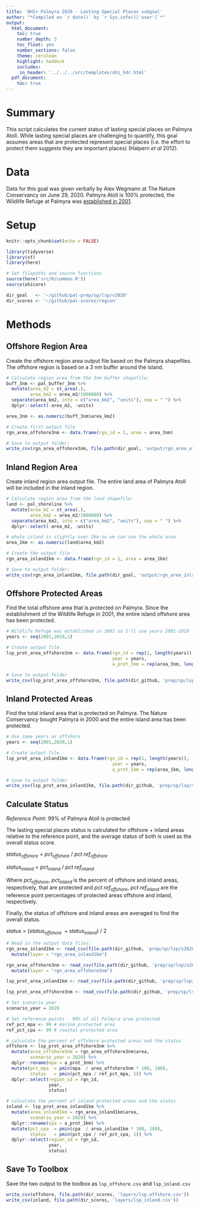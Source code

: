 ```yaml
---
title: 'OHI+ Palmyra 2020 - Lasting Special Places subgoal'
author: "*Compiled on `r date()` by `r Sys.info()['user']`*"
output: 
  html_document:
    toc: true
    number_depth: 3 
    toc_float: yes
    number_sections: false
    theme: cerulean
    highlight: haddock
    includes: 
     in_header: '../../../src/templates/ohi_hdr.html' 
  pdf_document:
    toc: true
---
```


# Summary

This script calculates the current status of lasting special places on Palmyra Atoll. While lasting special places are challenging to quantify, this goal assumes areas that are protected represent special places (i.e. the effort to protect them suggests they are important places) (Halpern *et al* 2012).    

# Data 

Data for this goal was given verbally by Alex Wegmann at The Nature Conservancy on June 29, 2020. Palmyra Atoll is 100% protected, the Wildlife Refuge at Palmyra was [established in 2001](https://www.fisheries.noaa.gov/pacific-islands/habitat-conservation/pacific-remote-islands-marine-national-monument). 

# Setup

```r

knitr::opts_chunk$set(echo = FALSE)

library(tidyverse)
library(sf)
library(here)

# Set filepaths and source functions
source(here('src/R/common.R'))
source(ohicore)

dir_goal   <- '~/github/pal-prep/sp/lsp/v2020'
dir_scores <- '~/github/pal-scores/region'
```

# Methods

## Offshore Region Area  

Create the offshore region area output file based on the Palmyra shapefiles. The offshore region is based on a 3 nm buffer around the island.  

```r

# Calculate region area from the 3nm buffer shapefile:
buff_3nm <- pal_buffer_3nm %>% 
  mutate(area_m2 = st_area(.),
         area_km2 = area_m2/1000000) %>%
  separate(area_km2, into = c("area_km2", "units"), sep = " ") %>%
  dplyr::select(-area_m2, -units)

area_3nm <- as.numeric(buff_3nm$area_km2)

# Create first output file
rgn_area_offshore3nm <- data.frame(rgn_id = 1, area = area_3nm)

# Save to output folder:
write_csv(rgn_area_offshore3nm, file.path(dir_goal, 'output/rgn_area_offshore3nm'))
```

## Inland Region Area

Create inland region area output file. The entire land area of Palmyra Atoll will be included in the inland region.  

```r

# Calculate region area from the land shapefile:
land <- pal_shoreline %>% 
  mutate(area_m2 = st_area(.),
         area_km2 = area_m2/1000000) %>%
  separate(area_km2, into = c("area_km2", "units"), sep = " ") %>%
  dplyr::select(-area_m2, -units)

# whole island is slightly over 2km so we can use the whole area 
area_1km <- as.numeric(land$area_km2)

# Create the output file
rgn_area_inland1km <- data.frame(rgn_id = 1, area = area_1km)

# Save to output folder:
write_csv(rgn_area_inland1km, file.path(dir_goal, 'output/rgn_area_inland1km'))
```

## Offshore Protected Areas 

Find the total offshore area that is protected on Palmyra. Since the establishment of the Wildlife Refuge in 2001, the entire island offshore area has been protected.   

```r
# Wildlife Refuge was established in 2001 so I'll use years 2001-2019
years <- seq(2001,2020,1)

# Create output file
lsp_prot_area_offshore3nm <- data.frame(rgn_id = rep(1, length(years)),
                                        year = years,
                                        a_prot_3nm = rep(area_3nm, length(years)))

# Save to output folder
write_csv(lsp_prot_area_offshore3nm, file.path(dir_github, 'prep/sp/lsp/v2020/output/lsp_prot_area_offshore3nm'))
```

## Inland Protected Areas 

Find the total inland area that is protected on Palmyra. The Nature Conservancy bought Palmyra in 2000 and the entire island area has been protected.  

```r
# Use same years as offshore
years <- seq(2001,2020,1)

# Create output file
lsp_prot_area_inland1km <- data.frame(rgn_id = rep(1, length(years)),
                                        year = years,
                                        a_prot_1km = rep(area_1km, length(years)))

# Save to output folder
write_csv(lsp_prot_area_inland1km, file.path(dir_github, 'prep/sp/lsp/v2020/output/lsp_prot_area_inland1km'))
```

## Calculate Status 

*Reference Point:* 99% of Palmyra Atoll is protected   

The lasting special places status is calculated for offshore + inland areas relative to the reference point, and the average status of both is used as the overall status score.  

$status_{offshore}~=~pct_{offshore}~/~pct~ref_{offshore}$   

$status_{inland}~=~pct_{inland}~/~pct~ref_{inland}$    

Where $pct_{offshore}$, $pct_{inland}$ is the percent of offshore and inland areas, respectively, that are protected and $pct~ref_{offshore}$, $pct~ref_{inland}$ are the reference point percentages of protected areas offshore and inland, respectively.  

Finally, the status of offshore and inland areas are averaged to find the overall status.  

$status~=~(status_{offshore}~+status_{inland})~/~2$

```r
# Read in the output data files:  
rgn_area_inland1km <- read_csv(file.path(dir_github, 'prep/sp/lsp/v2020/output/rgn_area_inland1km')) %>% 
  mutate(layer = "rgn_area_inland1km")

rgn_area_offshore3nm <- read_csv(file.path(dir_github, 'prep/sp/lsp/v2020/output/rgn_area_offshore3nm')) %>% 
  mutate(layer = "rgn_area_offshore3nm")

lsp_prot_area_inland1km <- read_csv(file.path(dir_github, 'prep/sp/lsp/v2020/output/lsp_prot_area_inland1km'))

lsp_prot_area_offshore3nm <- read_csv(file.path(dir_github, 'prep/sp/lsp/v2020/output/lsp_prot_area_offshore3nm'))

# Set scenario year 
scenario_year = 2020

# Set reference points - 99% of all Palmyra area protected 
ref_pct_mpa <- 99 # marine protected area
ref_pct_cpa <- 99 # coastal protected area

# calculate the percent of offshore protected areas and the status
offshore <- lsp_prot_area_offshore3nm %>% 
  mutate(area_offshore3nm = rgn_area_offshore3nm$area,
         scenario_year = 2020) %>% 
  dplyr::rename(mpa = a_prot_3nm) %>% 
  mutate(pct_mpa  = pmin(mpa  / area_offshore3nm * 100, 100),
         status   = pmin(pct_mpa / ref_pct_mpa, 1)) %>% 
  dplyr::select(region_id = rgn_id,
                year,
                status)

# calculate the percent of inland protected areas and the status
inland <- lsp_prot_area_inland1km %>% 
  mutate(area_inland1km = rgn_area_inland1km$area,
         scenario_year = 2020) %>% 
  dplyr::rename(cpa = a_prot_1km) %>% 
  mutate(pct_cpa  = pmin(cpa  / area_inland1km * 100, 100),
         status   = pmin(pct_cpa / ref_pct_cpa, 1)) %>% 
  dplyr::select(region_id = rgn_id,
                year,
                status)
```

## Save To Toolbox 

Save the two output to the toolbox as `lsp_offshore.csv` and `lsp_inland.csv`      

```r
write_csv(offshore, file.path(dir_scores, 'layers/lsp_offshore.csv'))
write_csv(inland, file.path(dir_scores, 'layers/lsp_inland.csv'))
```

